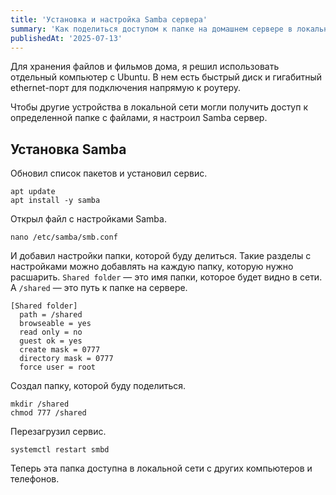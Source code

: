 ```yaml
---
title: 'Установка и настройка Samba сервера'
summary: 'Как поделиться доступом к папке на домашнем сервере в локальной сети'
publishedAt: '2025-07-13'
---
```


Для хранения файлов и фильмов дома, я решил использовать отдельный компьютер с Ubuntu. В нем есть быстрый диск и гигабитный ethernet-порт для подключения напрямую к роутеру.

Чтобы другие устройства в локальной сети могли получить доступ к определенной папке с файлами, я настроил Samba сервер.

## Установка Samba

Обновил список пакетов и установил сервис.

```
apt update
apt install -y samba
```

Открыл файл с настройками Samba.

```
nano /etc/samba/smb.conf
```

И добавил настройки папки, которой буду делиться. Такие разделы с настройками можно добавлять на каждую папку, которую нужно расшарить. `Shared folder` — это имя папки, которое будет видно в сети. А `/shared` — это путь к папке на сервере.

```
[Shared folder]
  path = /shared
  browseable = yes
  read only = no
  guest ok = yes
  create mask = 0777
  directory mask = 0777
  force user = root
```

Создал папку, которой буду поделиться.

```
mkdir /shared
chmod 777 /shared
```

Перезагрузил сервис.

```
systemctl restart smbd
```

Теперь эта папка доступна в локальной сети с других компьютеров и телефонов.
